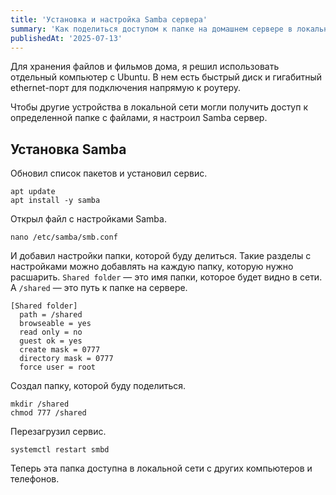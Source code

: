 ```yaml
---
title: 'Установка и настройка Samba сервера'
summary: 'Как поделиться доступом к папке на домашнем сервере в локальной сети'
publishedAt: '2025-07-13'
---
```


Для хранения файлов и фильмов дома, я решил использовать отдельный компьютер с Ubuntu. В нем есть быстрый диск и гигабитный ethernet-порт для подключения напрямую к роутеру.

Чтобы другие устройства в локальной сети могли получить доступ к определенной папке с файлами, я настроил Samba сервер.

## Установка Samba

Обновил список пакетов и установил сервис.

```
apt update
apt install -y samba
```

Открыл файл с настройками Samba.

```
nano /etc/samba/smb.conf
```

И добавил настройки папки, которой буду делиться. Такие разделы с настройками можно добавлять на каждую папку, которую нужно расшарить. `Shared folder` — это имя папки, которое будет видно в сети. А `/shared` — это путь к папке на сервере.

```
[Shared folder]
  path = /shared
  browseable = yes
  read only = no
  guest ok = yes
  create mask = 0777
  directory mask = 0777
  force user = root
```

Создал папку, которой буду поделиться.

```
mkdir /shared
chmod 777 /shared
```

Перезагрузил сервис.

```
systemctl restart smbd
```

Теперь эта папка доступна в локальной сети с других компьютеров и телефонов.
